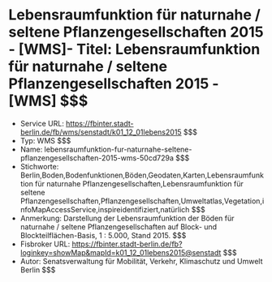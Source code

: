 # Lebensraumfunktion für naturnahe / seltene Pflanzengesellschaften 2015 - [WMS]- Titel: Lebensraumfunktion für naturnahe / seltene Pflanzengesellschaften 2015 - [WMS] $$$
- Service URL: https://fbinter.stadt-berlin.de/fb/wms/senstadt/k01_12_01lebens2015 $$$
- Typ: WMS $$$
- Name: lebensraumfunktion-fur-naturnahe-seltene-pflanzengesellschaften-2015-wms-50cd729a $$$
- Stichworte: Berlin,Boden,Bodenfunktionen,Böden,Geodaten,Karten,Lebensraumfunktion für naturnahe Pflanzengesellschaften,Lebensraumfunktion für seltene  Pflanzengesellschaften,Pflanzengesellschaften,Umweltatlas,Vegetation,infoMapAccessService,inspireidentifiziert,natürlich $$$
- Anmerkung: Darstellung der Lebensraumfunktion der Böden für naturnahe / seltene Pflanzengesellschaften auf Block- und Blockteilflächen-Basis, 1 : 5.000, Stand 2015. $$$
- Fisbroker URL: https://fbinter.stadt-berlin.de/fb?loginkey=showMap&mapId=k01_12_01lebens2015@senstadt $$$
- Autor: Senatsverwaltung für Mobilität, Verkehr, Klimaschutz und Umwelt Berlin $$$
